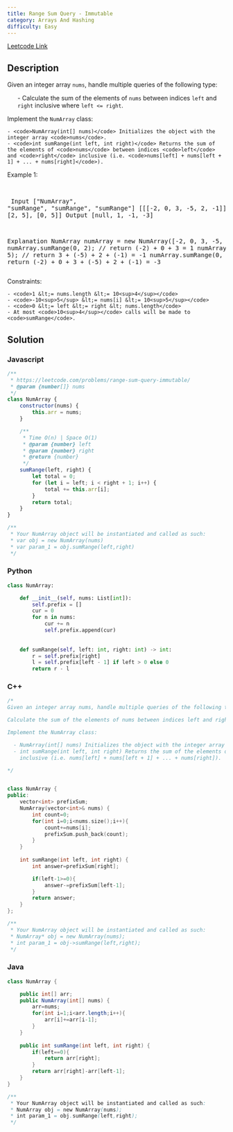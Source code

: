 ```yaml
---
title: Range Sum Query - Immutable
category: Arrays And Hashing
difficulty: Easy
---
```


<Callout>

[Leetcode Link](https://leetcode.com/problems/range-sum-query-immutable)

</Callout>

## Description
Given an integer array <code>nums</code>, handle multiple queries of the following type:

<ol>
	- Calculate the sum of the elements of <code>nums</code> between indices <code>left</code> and <code>right</code> inclusive where <code>left &lt;= right</code>.
</ol>

Implement the <code>NumArray</code> class:


	- <code>NumArray(int[] nums)</code> Initializes the object with the integer array <code>nums</code>.
	- <code>int sumRange(int left, int right)</code> Returns the sum of the elements of <code>nums</code> between indices <code>left</code> and <code>right</code> inclusive (i.e. <code>nums[left] + nums[left + 1] + ... + nums[right]</code>).


 
Example 1:

<br /><pre className="overflow-x-auto">
Input
[&quot;NumArray&quot;, &quot;sumRange&quot;, &quot;sumRange&quot;, &quot;sumRange&quot;]
[[[-2, 0, 3, -5, 2, -1]], [0, 2], [2, 5], [0, 5]]
Output
[null, 1, -1, -3]

Explanation
NumArray numArray = new NumArray([-2, 0, 3, -5, 2, -1]);
numArray.sumRange(0, 2); // return (-2) + 0 + 3 = 1
numArray.sumRange(2, 5); // return 3 + (-5) + 2 + (-1) = -1
numArray.sumRange(0, 5); // return (-2) + 0 + 3 + (-5) + 2 + (-1) = -3
</pre>

 
Constraints:


	- <code>1 &lt;= nums.length &lt;= 10<sup>4</sup></code>
	- <code>-10<sup>5</sup> &lt;= nums[i] &lt;= 10<sup>5</sup></code>
	- <code>0 &lt;= left &lt;= right &lt; nums.length</code>
	- At most <code>10<sup>4</sup></code> calls will be made to <code>sumRange</code>.



## Solution

### Javascript
```javascript
/**
 * https://leetcode.com/problems/range-sum-query-immutable/
 * @param {number[]} nums
 */
class NumArray {
    constructor(nums) {
        this.arr = nums;
    }

    /** 
     * Time O(n) | Space O(1)
     * @param {number} left 
     * @param {number} right
     * @return {number}
     */
    sumRange(left, right) {
        let total = 0;
        for (let i = left; i < right + 1; i++) {
            total += this.arr[i];
        }
        return total;
    }
}

/** 
 * Your NumArray object will be instantiated and called as such:
 * var obj = new NumArray(nums)
 * var param_1 = obj.sumRange(left,right)
 */

```
### Python
```python
class NumArray:

    def __init__(self, nums: List[int]):
        self.prefix = []
        cur = 0
        for n in nums:
            cur += n
            self.prefix.append(cur)
        
        
    def sumRange(self, left: int, right: int) -> int:
        r = self.prefix[right] 
        l = self.prefix[left - 1] if left > 0 else 0
        return r - l

```
### C++
```cpp
/*
Given an integer array nums, handle multiple queries of the following type:

Calculate the sum of the elements of nums between indices left and right inclusive where left <= right.

Implement the NumArray class:

  - NumArray(int[] nums) Initializes the object with the integer array nums.
  - int sumRange(int left, int right) Returns the sum of the elements of nums between indices left and right 
    inclusive (i.e. nums[left] + nums[left + 1] + ... + nums[right]).

*/


class NumArray {
public:
    vector<int> prefixSum;
    NumArray(vector<int>& nums) {
        int count=0;
        for(int i=0;i<nums.size();i++){
            count+=nums[i];
            prefixSum.push_back(count);
        }
    }
    
    int sumRange(int left, int right) {
        int answer=prefixSum[right];

        if(left-1>=0){
            answer-=prefixSum[left-1];
        }
        return answer;
    }
};

/**
 * Your NumArray object will be instantiated and called as such:
 * NumArray* obj = new NumArray(nums);
 * int param_1 = obj->sumRange(left,right);
 */
```
### Java
```java
class NumArray {

    public int[] arr;
    public NumArray(int[] nums) {
        arr=nums;
        for(int i=1;i<arr.length;i++){
            arr[i]+=arr[i-1];
        }
    }
    
    public int sumRange(int left, int right) {
        if(left==0){
            return arr[right];
        }
        return arr[right]-arr[left-1];
    }
}

/**
 * Your NumArray object will be instantiated and called as such:
 * NumArray obj = new NumArray(nums);
 * int param_1 = obj.sumRange(left,right);
 */

```


